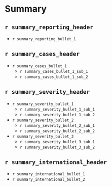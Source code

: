 # Summary

## `r summary_reporting_header`
* `r summary_reporting_bullet_1`
 
## `r summary_cases_header`
* `r summary_cases_bullet_1`
  + `r summary_cases_bullet_1_sub_1`
  + `r summary_cases_bullet_1_sub_2`

## `r summary_severity_header`
* `r summary_severity_bullet_1`
  + `r summary_severity_bullet_1_sub_1`
  + `r summary_severity_bullet_1_sub_2`
* `r summary_severity_bullet_2`
  + `r summary_severity_bullet_2_sub_1`
  + `r summary_severity_bullet_2_sub_2`
* `r summary_severity_bullet_3`
  + `r summary_severity_bullet_3_sub_1`
  + `r summary_severity_bullet_3_sub_2`
  
## `r summary_international_header`
* `r summary_international_bullet_1`
* `r summary_international_bullet_2`